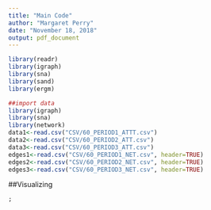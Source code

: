 ```yaml
---
title: "Main Code"
author: "Margaret Perry"
date: "November 18, 2018"
output: pdf_document
---
```


```r
library(readr)
library(igraph)
library(sna)
library(sand)
library(ergm)
```


```r
##import data 
library(igraph)
library(sna)
library(network)
data1<-read.csv("CSV/60_PERIOD1_ATTT.csv")
data2<-read.csv("CSV/60_PERIOD2_ATT.csv")
data3<-read.csv("CSV/60_PERIOD3_ATT.csv")
edges1<-read.csv("CSV/60_PERIOD1_NET.csv", header=TRUE)
edges2<-read.csv("CSV/60_PERIOD2_NET.csv", header=TRUE)
edges3<-read.csv("CSV/60_PERIOD3_NET.csv", header=TRUE)
```

##Visualizing 

```r
;
```